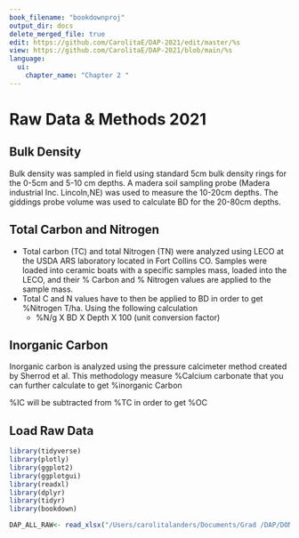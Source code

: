 ```yaml
---
book_filename: "bookdownproj"
output_dir: docs
delete_merged_file: true
edit: https://github.com/CarolitaE/DAP-2021/edit/master/%s
view: https://github.com/CarolitaE/DAP-2021/blob/main/%s
language:
  ui:
    chapter_name: "Chapter 2 "
---
```


# Raw Data & Methods 2021 {#cross}

## Bulk Density

Bulk density was sampled in field using standard 5cm bulk density rings for the 0-5cm and 5-10 cm depths. A madera soil sampling probe (Madera industrial Inc. Lincoln,NE) was used to measure the 10-20cm depths. The giddings probe volume was used to calculate BD for the 20-80cm depths.

## Total Carbon and Nitrogen

-   Total carbon (TC) and total Nitrogen (TN) were analyzed using LECO at the USDA ARS laboratory located in Fort Collins CO. Samples were loaded into ceramic boats with a specific samples mass, loaded into the LECO, and their % Carbon and % Nitrogen values are applied to the sample mass.
-   Total C and N values have to then be applied to BD in order to get %Nitrogen T/ha. Using the following calculation
    -   %N/g X BD X Depth X 100 (unit conversion factor)

## Inorganic Carbon

Inorganic carbon is analyzed using the pressure calcimeter method created by Sherrod et al. This methodology measure %Calcium carbonate that you can further calculate to get %inorganic Carbon

%IC will be subtracted from %TC in order to get %OC

## Load Raw Data

```r
library(tidyverse)
library(plotly)
library(ggplot2)
library(ggplotgui)
library(readxl)
library(dplyr)
library(tidyr)
library(bookdown)

DAP_ALL_RAW<- read_xlsx("/Users/carolitalanders/Documents/Grad /DAP/DONT EDIT/DAP_2021_all_data.xlsx")
```
